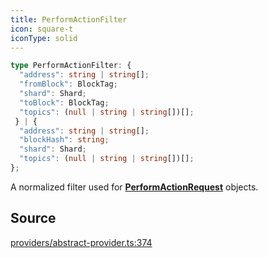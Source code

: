 ```yaml
---
title: PerformActionFilter
icon: square-t
iconType: solid
---
```


```ts
type PerformActionFilter: {
  "address": string | string[];
  "fromBlock": BlockTag;
  "shard": Shard;
  "toBlock": BlockTag;
  "topics": (null | string | string[])[];
 } | {
  "address": string | string[];
  "blockHash": string;
  "shard": Shard;
  "topics": (null | string | string[])[];
};
```

A normalized filter used for [**PerformActionRequest**](/content/type-aliases/PerformActionRequest) objects.

## Source

[providers/abstract-provider.ts:374](https://github.com/dominant-strategies/quais.js/blob/9cd48558df3d21b38e50dd81be3a8b94ee4847f2/src/providers/abstract-provider.ts#L374)
